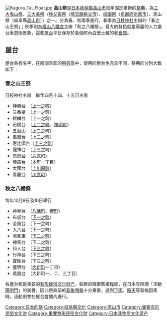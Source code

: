 [[File:Kagura_Tai_Float.jpg|right]]
'''高山祭'''是[[日本|日本]][[岐阜縣|岐阜縣]][[高山市|高山市]]毎年固定舉辦的[[祭_(日本)|祭典]]，為[[三大曳山祭|三大曳山祭]]、[[三大美祭|三大美祭]]〈[[秩父夜祭|秩父夜祭]]（[[埼玉縣|埼玉縣]][[秩父市|秩父市]]）、[[祇園祭|祇園祭]]（[[京都府|京都府]][[京都市|京都市]]）、高山祭（岐阜縣[[高山市|高山市]]）〉之一。分為春、秋兩季進行，春季為[[日枝神社|日枝神社]]主辦的「春之山王祭」；秋季則為[[櫻山八幡宮|櫻山八幡宮]]主辦「秋之八幡祭」。最大的特色就是華麗的人力屋台車遊街景象，這些[[屋台|屋台]]平日保存於各個町內白壁土藏的老[[倉庫|倉庫]]。

==屋台==
屋台各有名字，在兩個季節的[[祭典|祭典]]當中，使用的屋台也完全不同，祭典的分別大致如下：

===春之山王祭===
日枝神社主辦　每年四月十四、十五日主辦
*神樂台　（[[上一之町|上一之町]]）
*三番叟　（上一之町）
*麒麟台　（上一之町）
*石橋台　（[[上二之町|上二之町]]、[[神明町|神明町]]）
*五台山　（上二之町）
*鳳凰台　（上二之町）
*惠比須台（[[上三之町|上三之町]]）
*龍神台　（上三之町）
*崑崗台　（[[片原町|片原町]]）
*琴高台　（本町一丁目）
*大國台　（[[上川原町|上川原町]]）
*青龍台　（[[川原町|川原町]]）

===秋之八幡祭===
每年10月9日及10日舉行
*神樂台　（[[八幡町|八幡町]]、[[櫻町|櫻町]]）
*布袋台　（[[下一之町|下一之町]]）
*金鳳台　（下一之町）
*大八台　（下一之町）
*鳩峯車　（[[下二之町|下二之町]]）
*神馬台　（下二之町）
*仙人台　（[[下三之町|下三之町]]）
*行神台　（下三之町）
*寶珠台　（下三之町）
*豐明台　（[[大新町|大新町]]一丁目）
*鳳凰台　（大新町一、二、三丁目）

各屋台都是重要的[[日本文化财产#民俗文化财产|有形民俗文化财产]]，裝飾的精緻繁複程度，在日本有所謂「活動[[陽明門|陽明門]]」的美譽，因此祭典前的[[氣象預報|氣象預報]]十分重要，遇到[[下雨|下雨]]、[[陰天|陰天]]等氣候因素時，活動則會在屋台會館內進行。

{{Japan-stub}}

[[Category:日本的祭|Category:日本的祭]]
[[Category:岐阜縣文化|Category:岐阜縣文化]]
[[Category:高山市|Category:高山市]]
[[Category:重要有形民俗文化財|Category:重要有形民俗文化財]]
[[Category:重要無形民俗文化財|Category:重要無形民俗文化財]]
[[Category:日本非物质文化遗产|Category:日本非物质文化遗产]]